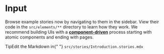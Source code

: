
<Meta title="Elements/Textarea/Readme" />

# Input

Browse example stories now by navigating to them in the sidebar.
View their code in the `src/elements/**` directory to learn how they work.
We recommend building UIs with a [**component-driven**](https://componentdriven.org) process starting with atomic components and ending with pages.

<div className="tip-wrapper">
  <span className="tip">Tip</span>Edit the Markdown in{" "}
  <code>src/stories/Introduction.stories.mdx</code>
</div>
